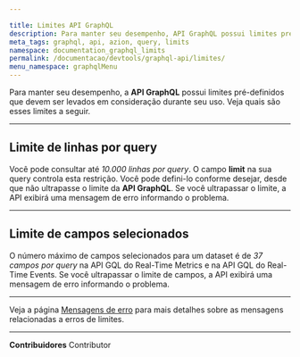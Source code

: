 ```yaml
---

title: Limites API GraphQL
description: Para manter seu desempenho, API GraphQL possui limites pré-definidos que devem ser levados em consideração durante seu uso.
meta_tags: graphql, api, azion, query, limits
namespace: documentation_graphql_limits
permalink: /documentacao/devtools/graphql-api/limites/
menu_namespace: graphqlMenu
---
```


Para manter seu desempenho, a **API GraphQL** possui limites pré-definidos que devem ser levados em consideração durante seu uso. Veja quais são esses limites a seguir.

---

## Limite de linhas por query

Você pode consultar até *10.000 linhas por query*. O campo **limit** na sua query controla esta restrição. Você pode defini-lo conforme desejar, desde que não ultrapasse o limite da **API GraphQL**. Se você ultrapassar o limite, a API exibirá uma mensagem de erro informando o problema.

---

## Limite de campos selecionados

O número máximo de campos selecionados para um dataset é de *37 campos por query* na API GQL do Real-Time Metrics e na API GQL do Real-Time Events. Se você ultrapassar o limite de campos, a API exibirá uma mensagem de erro informando o problema.

---

Veja a página [Mensagens de erro](/pt-br/documentacao/devtools/graphql-api/mensagens-erro/) para mais detalhes sobre as mensagens relacionadas a erros de limites.





---


**Contribuidores** <ContributorList>Contributor</ContributorList>
